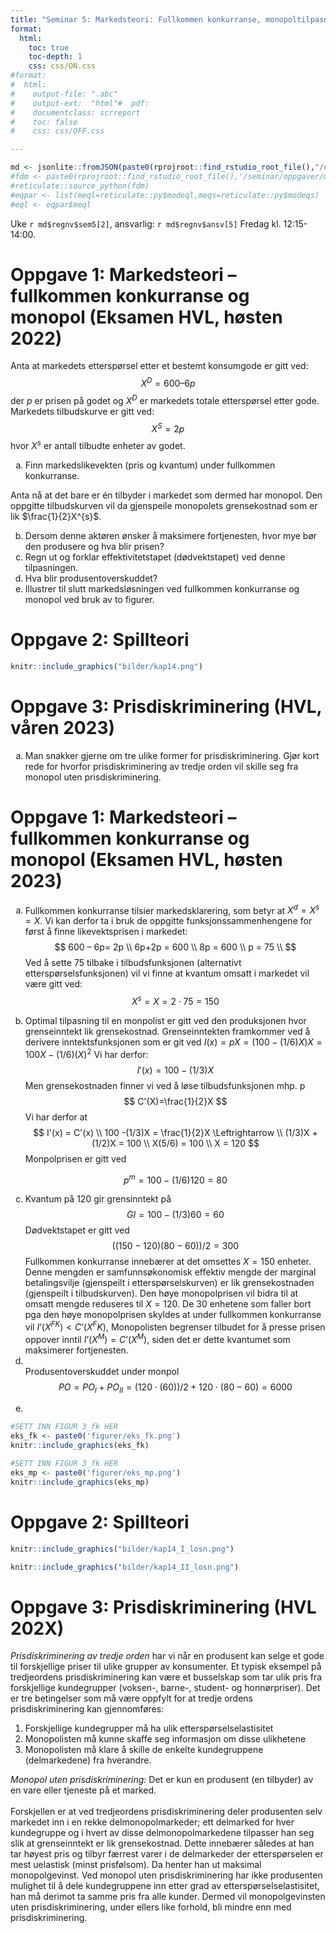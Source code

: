 ```yaml
---
title: "Seminar 5: Markedsteori: Fullkommen konkurranse, monopoltilpasning, spillteori og kollektive goder"
format: 
  html:
    toc: true
    toc-depth: 1
    css: css/ON.css
#format:
#  html:
#    output-file: ".abc"
#    output-ext:  "html"#  pdf:
#    documentclass: scrreport
#    toc: false
#    css: css/OFF.css

---
```


```r
md <- jsonlite::fromJSON(paste0(rprojroot::find_rstudio_root_file(),"/data-raw/metadata.json"))
#fdm <- paste0(rprojroot::find_rstudio_root_file(),'/seminar/oppgaver/mate.py')
#reticulate::source_python(fdm)
#eqpar <- list(meql=reticulate::py$modeql,meqs=reticulate::py$modeqs)
#eql <- eqpar$meql
```



Uke `r md$regnv$sem5[2]`, ansvarlig: `r md$regnv$ansv[5]`
Fredag kl. 12:15-14:00.

# Oppgave 1: Markedsteori -- fullkommen konkurranse og monopol (Eksamen HVL, høsten 2022)

Anta at markedets etterspørsel etter et bestemt konsumgode er gitt ved:
$$
X^D = 600 – 6p
$$
der $p$ er prisen på godet og $X^D$ er markedets totale etterspørsel etter gode. Markedets tilbudskurve er gitt ved:
$$X^S = 2p
$$
hvor $X^s$ er antall tilbudte enheter av godet.

a. Finn markedslikevekten (pris og kvantum) under fullkommen konkurranse.

Anta nå at det bare er én tilbyder i markedet som dermed har monopol. Den oppgitte tilbudskurven vil da gjenspeile monopolets grensekostnad som er lik $\frac{1}{2}X^{s}$. 

b. Dersom denne aktøren ønsker å maksimere fortjenesten, hvor mye bør den produsere og hva blir prisen?   
c. Regn ut og forklar effektivitetstapet (dødvektstapet) ved denne tilpasningen.
d. Hva blir produsentoverskuddet?
e. Illustrer til slutt markedsløsningen ved fullkommen konkurranse og monopol ved bruk av to figurer.

\newpage

# Oppgave 2: Spillteori
```r
knitr::include_graphics("bilder/kap14.png")
```

# Oppgave 3: Prisdiskriminering (HVL, våren 2023)
a. Man snakker gjerne om tre ulike former for prisdiskriminering. Gjør kort rede for hvorfor prisdiskriminering av tredje orden vil skille seg fra monopol uten prisdiskriminering.

::: {.content-visible when-profile="internal"}
# Oppgave 1: Markedsteori -- fullkommen konkurranse og monopol (Eksamen HVL, høsten 2023)
a.
<div class="sol">
Fullkommen konkurranse tilsier markedsklarering, som betyr at $X^d=X^s=X$. Vi kan derfor ta i bruk de oppgitte funksjonssammenhengene for først å finne likevektsprisen i markedet:
$$
600 – 6p= 2p \\
6p+2p = 600 \\
8p = 600 \\
p = 75 \\
$$
Ved å sette $75$ tilbake i tilbudsfunksjonen (alternativt etterspørselsfunksjonen) vil vi finne at kvantum omsatt i markedet vil være gitt ved:
$$
X^s=X=2\cdot75 = 150
$$
</div>
b.
<div class="sol">
Optimal tilpasning til en monpolist er gitt ved den produksjonen hvor grenseinntekt lik grensekostnad.
Grenseinntekten framkommer ved å derivere inntektsfunksjonen som er git ved $I(x)=pX=(100-(1/6)X)X = 100X-(1/6)(X)^{2}$
Vi har derfor:
$$
I'(x) = 100 -(1/3)X 
$$
Men grensekostnaden finner vi ved å løse tilbudsfunksjonen mhp. p
$$
C'(X)=\frac{1}{2}X
$$
Vi har derfor at
$$
I'(x) = C'(x) \\ 
100 -(1/3)X = \frac{1}{2}X \Leftrightarrow \\
(1/3)X + (1/2)X = 100 \\
X(5/6) = 100 \\
X = 120
$$
Monpolprisen er gitt ved
<div class="solution">
$$p^m=100−(1/6)120=80
$$
</div>
c.
<div class="sol">
Kvantum på $120$ gir grensinntekt på
$$
GI=100-(1/3)60=60
$$
Dødvektstapet er gitt ved
$$
((150-120)(80-60))/2 = 300
$$
Fullkommen konkurranse innebærer at det omsettes $X = 150$ enheter. Denne mengden er samfunnsøkonomisk effektiv mengde der marginal betalingsvilje (gjenspeilt i etterspørselskurven) er lik grensekostnaden (gjenspeilt i tilbudskurven). Den høye monopolprisen vil bidra til at omsatt mengde reduseres til $X=120$. De 30 enhetene som faller bort pga den høye monopolprisen skyldes at under fullkommen konkurranse vil $I’(X^{FK})< C’(X^FK{})$,  Monopolisten begrenser tilbudet for å presse prisen oppover inntil $I’(X^{M})=C’(X^{M})$, siden det er dette kvantumet som maksimerer fortjenesten.
d.
<div class="sol">
<br>
Produsentoverskuddet under monpol
$$
PO=PO_{I}+PO_{II}=(120\cdot(60))/2+120\cdot(80-60)= 6000
$$
</div>
e.
<div class="sol">
```r
#SETT INN FIGUR 3_fk HER
eks_fk <- paste0('figurer/eks_fk.png')
knitr::include_graphics(eks_fk)
```
```r
#SETT INN FIGUR 3_fk HER
eks_mp <- paste0('figurer/eks_mp.png')
knitr::include_graphics(eks_mp)
```
# Oppgave 2: Spillteori

```r
knitr::include_graphics("bilder/kap14_I_losn.png")
```
```r
knitr::include_graphics("bilder/kap14_II_losn.png")
```

# Oppgave 3: Prisdiskriminering (HVL 202X)
<div class="sol">
*Prisdiskriminering av tredje orden* har vi når en produsent kan selge et gode til forskjellige priser til ulike grupper av konsumenter. Et typisk eksempel på tredjeordens prisdiskriminering kan være et busselskap som tar ulik pris fra forskjellige kundegrupper (voksen-, barne-, student- og honnørpriser). Det er tre betingelser som må være oppfylt for at tredje ordens prisdiskriminering kan gjennomføres: 
<ol>
  <li>Forskjellige kundegrupper må ha ulik etterspørselselastisitet</li>
  <li> Monopolisten må kunne skaffe seg informasjon om disse ulikhetene </li>
  <li> Monopolisten må klare å skille de enkelte kundegruppene (delmarkedene) fra hverandre. </li>
</ol>
*Monopol uten prisdiskriminering:* Det er kun en produsent (en tilbyder) av en vare eller tjeneste på et marked.   
<br>
Forskjellen er at ved tredjeordens prisdiskriminering deler produsenten selv markedet inn i en rekke delmonopolmarkeder; ett delmarked for hver kundegruppe og i hvert av disse delmonopolmarkedene tilpasser han seg slik at grenseinntekt er lik grensekostnad. Dette innebærer således at han tar høyest pris og tilbyr færrest varer i de delmarkeder der etterspørselen er mest uelastisk (minst prisfølsom). Da henter han ut maksimal monopolgevinst. Ved monopol uten prisdiskriminering har ikke produsenten mulighet til å dele kundegruppene inn etter grad av etterspørseIselastisitet, han må derimot ta samme pris fra alle kunder. Dermed vil monopolgevinsten uten prisdiskriminering, under ellers like forhold, bli mindre enn med prisdiskriminering.   
</div>
:::





